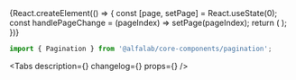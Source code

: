

<Meta title='Компоненты/Прочие компоненты/Pagination' component={Pagination} />

<!-- Canvas -->

<Story name='Pagination'>
    {React.createElement(() => {
        const [page, setPage] = React.useState(0);
        const handlePageChange = (pageIndex) => setPage(pageIndex);
        return (
            <Pagination
                view={select('view', ['default', 'per-page'], 'default')}
                pagesCount={number('pagesCount', 10)}
                hideArrows={boolean('hideArrows', true)}
                activePadding={number('activePadding', 2)}
                sidePadding={number('sidePadding', 1)}
                currentPageIndex={page}
                onPageChange={handlePageChange}
            />
        );
    })}
</Story>

<!-- Docs -->

<ComponentHeader
    name='Pagination'
    version={version}
    package='@alfalab/core-components/pagination'
/>

```jsx
import { Pagination } from '@alfalab/core-components/pagination';
```

<Tabs
    description={<Description />}
    changelog={<Changelog />}
    props={<ArgsTable of={PaginationTS} />}
/>
